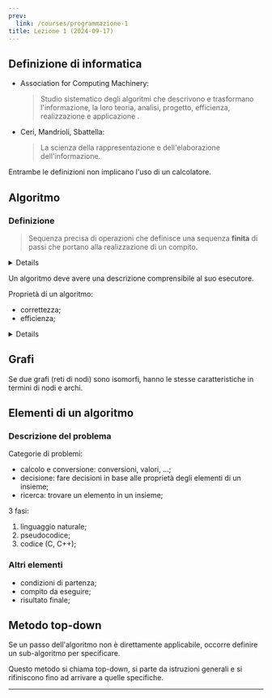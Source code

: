 ```yaml
---
prev:
  link: /courses/programmazione-1
title: Lezione 1 (2024-09-17)
---
```



## Definizione di informatica

- Association for Computing Machinery:

  > Studio sistematico degli algoritmi che descrivono e trasformano
  > l'informazione, la loro teoria, analisi, progetto, efficienza, realizzazione
  > e applicazione .

- Ceri, Mandrioli, Sbattella:

  > La scienza della rappresentazione e dell'elaborazione dell'informazione.

Entrambe le definizioni non implicano l'uso di un calcolatore.

## Algoritmo

### Definizione

> Sequenza precisa di operazioni che definisce una sequenza **finita** di passi
> che portano alla realizzazione di un compito.

<Details summary="Esempio">

Sommare 2 numeri con un pallottoliere:

```text
  a=4
  OOOO---OOOOOOOOOO

  b=7
  OOOOOOO---OOOOOOO

  a+b=11
  OOOOOOOOOOO---OOO
```

<Steps>

1. Nella prima riga spostare un disco da sinistra a destra;
2. Nella terza riga spostare un disco da destra a sinistra;
3. Ripetere 1,2 fino ad esaurimento dischi;
4. Ripetere 1,2,3 ma con la seconda riga;
5. I dischi a sinistra sulla terza riga sono la somma;

</Steps>

</Details>

Un algoritmo deve avere una descrizione comprensibile al suo esecutore.

Proprietà di un algoritmo:

- correttezza;
- efficienza;

<Details summary="Altri esempi di algoritmi">

- cercare un partner;
- trovare un appartamento;

[Problema della segretaria](https://en.wikipedia.org/wiki/Secretary_problem)

</Details>

## Grafi

Se due grafi (reti di nodi) sono isomorfi, hanno le stesse caratteristiche in
termini di nodi e archi.

## Elementi di un algoritmo

### Descrizione del problema

Categorie di problemi:

- calcolo e conversione: conversioni, valori, ...;
- decisione: fare decisioni in base alle proprietà degli elementi di un insieme;
- ricerca: trovare un elemento in un insieme;

3 fasi:

1. linguaggio naturale;
2. pseudocodice;
3. codice (C, C++);

### Altri elementi

- condizioni di partenza;
- compito da eseguire;
- risultato finale;

## Metodo top-down

Se un passo dell'algoritmo non è direttamente applicabile, occorre definire un
sub-algoritmo per specificare.

Questo metodo si chiama top-down, si parte da istruzioni generali e si
rifiniscono fino ad arrivare a quelle specifiche.

---

<CardGrid>
  <LinkCard
    title="Appunti di Andrea"
    href="https://drive.google.com/file/d/1OxwvicjdCMxen4uZtnzq_Rw4uWLrCZp3/view"
  />
</CardGrid>
